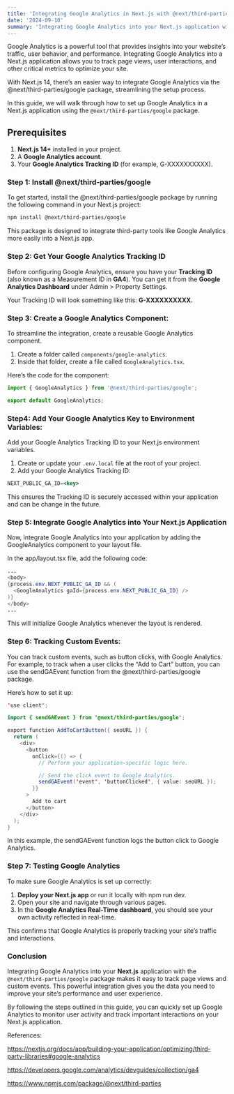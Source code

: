```yaml
---
title: 'Integrating Google Analytics in Next.js with @next/third-parties/google'
date: '2024-09-10'
summary: 'Integrating Google Analytics into your Next.js application with the @next/third-parties/google package makes it easy to track page views and custom events.'
---
```


Google Analytics is a powerful tool that provides insights into your website’s traffic, user behavior, and performance. Integrating Google Analytics into a Next.js application allows you to track page views, user interactions, and other critical metrics to optimize your site.

With Next.js 14, there’s an easier way to integrate Google Analytics via the @next/third-parties/google package, streamlining the setup process.

In this guide, we will walk through how to set up Google Analytics in a Next.js application using the `@next/third-parties/google` package.

## **Prerequisites**

1. **Next.js 14+** installed in your project.
2. A **Google Analytics account**.
3. Your **Google Analytics Tracking ID** (for example, G-XXXXXXXXXX).

### **Step 1: Install @next/third-parties/google**

To get started, install the @next/third-parties/google package by running the following command in your Next.js project:

```bash
npm install @next/third-parties/google
```

This package is designed to integrate third-party tools like Google Analytics more easily into a Next.js app.

### **Step 2: Get Your Google Analytics Tracking ID**

Before configuring Google Analytics, ensure you have your **Tracking ID** (also known as a Measurement ID in **GA4**). You can get it from the **Google Analytics Dashboard** under Admin > Property Settings.

Your Tracking ID will look something like this: **G-XXXXXXXXXX.**

### **Step 3: Create a Google Analytics Component:**

To streamline the integration, create a reusable Google Analytics component.

1. Create a folder called `components/google-analytics`.
2. Inside that folder, create a file called `GoogleAnalytics.tsx`.

Here’s the code for the component:

```jsx
import { GoogleAnalytics } from '@next/third-parties/google';

export default GoogleAnalytics;
```

### **Step4: Add Your Google Analytics Key to Environment Variables:**

Add your Google Analytics Tracking ID to your Next.js environment variables.

1. Create or update your `.env.local` file at the root of your project.
2. Add your Google Analytics Tracking ID:

```jsx
NEXT_PUBLIC_GA_ID=<key>
```

This ensures the Tracking ID is securely accessed within your application and can be change in the future.

### Step 5: **Integrate Google Analytics into Your Next.js Application**

Now, integrate Google Analytics into your application by adding the GoogleAnalytics component to your layout file.

In the app/layout.tsx file, add the following code:

```java
...
<body>
{process.env.NEXT_PUBLIC_GA_ID && (
  <GoogleAnalytics gaId={process.env.NEXT_PUBLIC_GA_ID} />
)}
</body>
...
```

This will initialize Google Analytics whenever the layout is rendered.

### Step 6: **Tracking Custom Events:**

You can track custom events, such as button clicks, with Google Analytics. For example, to track when a user clicks the “Add to Cart” button, you can use the sendGAEvent function from the @next/third-parties/google package.

Here’s how to set it up:

```java
'use client';

import { sendGAEvent } from '@next/third-parties/google';

export function AddToCartButton({ seoURL }) {
  return (
    <div>
      <button
        onClick={() => {
          // Perform your application-specific logic here.

          // Send the click event to Google Analytics.
          sendGAEvent('event', 'buttonClicked', { value: seoURL });
        }}
      >
        Add to cart
      </button>
    </div>
  );
}
```

In this example, the sendGAEvent function logs the button click to Google Analytics.

### **Step 7: Testing Google Analytics**

To make sure Google Analytics is set up correctly:

1. **Deploy your Next.js app** or run it locally with npm run dev.
2. Open your site and navigate through various pages.
3. In the **Google Analytics Real-Time dashboard**, you should see your own activity reflected in real-time.

This confirms that Google Analytics is properly tracking your site’s traffic and interactions.

### **Conclusion**

Integrating Google Analytics into your **Next.js** application with the `@next/third-parties/google` package makes it easy to track page views and custom events. This powerful integration gives you the data you need to improve your site’s performance and user experience.

By following the steps outlined in this guide, you can quickly set up Google Analytics to monitor user activity and track important interactions on your Next.js application.

References:

https://nextjs.org/docs/app/building-your-application/optimizing/third-party-libraries#google-analytics

https://developers.google.com/analytics/devguides/collection/ga4

https://www.npmjs.com/package/@next/third-parties
